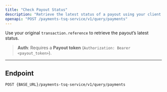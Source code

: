 ```yaml
---
title: "Check Payout Status"
description: "Retrieve the latest status of a payout using your client reference."
openapi: "POST /payments-tsq-service/v1/query/payments"
---
```


Use your original `transaction.reference` to retrieve the payout’s latest status.

> **Auth**: Requires a **Payout token** (`Authorization: Bearer <payout_token>`).

---

## Endpoint

```http
POST {BASE_URL}/payments-tsq-service/v1/query/payments
